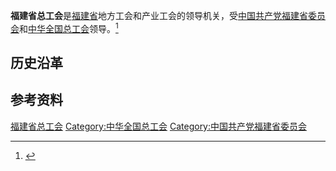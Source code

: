 {{Infobox PRCG
|机构名称 = 福建省总工会
|color    = #014099
|标志1    =
|届数     =
|任期始   = 
|任期终   =
|职位1    = 主席
|人员1    = 
|职位2    = 副主席
|人员2    =
|人数2    = 
|职位3    =
|人员3    =
|组织法规 =
|上级机构 = [[中华全国总工会|中华全国总工会]]
|机构类型 = [[人民团体|人民团体]]
|行政级别 = 正地厅级
|中共上级 = [[中国共产党福建省委员会|中国共产党福建省委员会]]
|中共本级 = 中国共产党福建省总工会党组
|场所1    = 
|地址1    = 
|邮编1    = 
|电话1    =
|时期1    =
|机构1    =
|官网1    = 
}}
'''福建省总工会'''是[[福建省|福建省]]地方工会和产业工会的领导机关，受[[中国共产党福建省委员会|中国共产党福建省委员会]]和[[中华全国总工会|中华全国总工会]]领导。<ref>{{Cite journal|url=https://kns.cnki.net/KCMS/detail/detail.aspx?dbcode=CJFQ&dbname=CJFD2007&filename=FJLL200709018&uid=WEEvREcwSlJHSldSdmVqM1BLUWdMQ2w3cnBKUWw5ZGNGcjZnME1tMTlLYz0=$9A4hF_YAuvQ5obgVAqNKPCYcEjKensW4IQMovwHtwkF4VYPoHbKxJw!!&v=MTc3MDRZckc0SHRiTXBvOUViSVI4ZVgxTHV4WVM3RGgxVDNxVHJXTTFGckNVUjdxZmIrUnVGQ3JnVUwvTUl5Zkg=|title=把创建文明融入工会工作全局——福建省总工会创建文明单位纪实|author=|year=2007|issue=09|issn=1007-3752|journal=福建理论学习|doi=}}</ref>

== 历史沿革 ==

== 参考资料 ==
{{reflist}}

{{中华人民共和国各省级行政区|总工会}}

[[Category:福建省总工会|]]
[[Category:中华全国总工会|Category:中华全国总工会]]
[[Category:中国共产党福建省委员会|Category:中国共产党福建省委员会]]